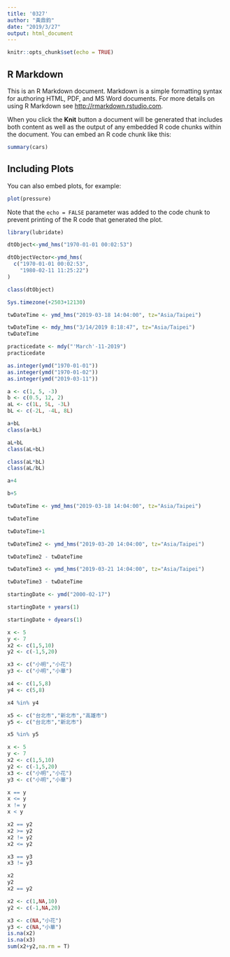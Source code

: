 ```yaml
---
title: '0327'
author: "黃鼎鈞"
date: "2019/3/27"
output: html_document
---
```


```r
knitr::opts_chunk$set(echo = TRUE)
```

## R Markdown

This is an R Markdown document. Markdown is a simple formatting syntax for authoring HTML, PDF, and MS Word documents. For more details on using R Markdown see <http://rmarkdown.rstudio.com>.

When you click the **Knit** button a document will be generated that includes both content as well as the output of any embedded R code chunks within the document. You can embed an R code chunk like this:

```r
summary(cars)
```

## Including Plots

You can also embed plots, for example:

```r
plot(pressure)
```

Note that the `echo = FALSE` parameter was added to the code chunk to prevent printing of the R code that generated the plot.

```r
library(lubridate)
```
```r
dtObject<-ymd_hms("1970-01-01 00:02:53") 
```

```r
dtObjectVector<-ymd_hms(
  c("1970-01-01 00:02:53",
    "1980-02-11 11:25:22")
)
```

```r
class(dtObject)
```

```r
Sys.timezone(+2503+12130)
```

```r
twDateTime <- ymd_hms("2019-03-18 14:04:00", tz="Asia/Taipei")
```

```r
twDateTime <- mdy_hms("3/14/2019 8:18:47", tz="Asia/Taipei")
twDateTime
```

```r
practicedate <- mdy("'March'-11-2019")
practicedate
```
```r
as.integer(ymd("1970-01-01"))
as.integer(ymd("1970-01-02"))
as.integer(ymd("2019-03-11"))
```

```r
a <- c(1, 5, -3)
b <- c(0.5, 12, 2)
aL <- c(1L, 5L, -3L)
bL <- c(-2L, -4L, 8L)
```

```r
a+bL
class(a+bL)

aL+bL
class(aL+bL)

class(aL*bL)
class(aL/bL)
```
```r
a+4
```
```r
b+5
```

```r
twDateTime <- ymd_hms("2019-03-18 14:04:00", tz="Asia/Taipei")
```

```r
twDateTime 

twDateTime+1
```

```r
twDateTime2 <- ymd_hms("2019-03-20 14:04:00", tz="Asia/Taipei")
```

```r
twDateTime2 - twDateTime
```

```r
twDateTime3 <- ymd_hms("2019-03-21 14:04:00", tz="Asia/Taipei")
```
```r
twDateTime3 - twDateTime
```
```r
startingDate <- ymd("2000-02-17")
```

```r
startingDate + years(1)
```

```r
startingDate + dyears(1)
```
```r
x <- 5
y <- 7
x2 <- c(1,5,10)
y2 <- c(-1,5,20)
```

```r
x3 <- c("小明","小花")
y3 <- c("小明","小華")
```

```r
x4 <- c(1,5,8)
y4 <- c(5,8)

x4 %in% y4
```
```r
x5 <- c("台北市","新北市","高雄市")
y5 <- c("台北市","新北市")

x5 %in% y5
```
```r
x <- 5
y <- 7
x2 <- c(1,5,10)
y2 <- c(-1,5,20)
x3 <- c("小明","小花")
y3 <- c("小明","小華")

x == y
x <= y
x != y
x < y

x2 == y2
x2 >= y2
x2 != y2
x2 <= y2

x3 == y3
x3 != y3
```

```r
x2
y2
x2 == y2
```

```r
x2 <- c(1,NA,10)
y2 <- c(-1,NA,20)

x3 <- c(NA,"小花")
y3 <- c(NA,"小華")
is.na(x2)
is.na(x3)
sum(x2+y2,na.rm = T)
```

